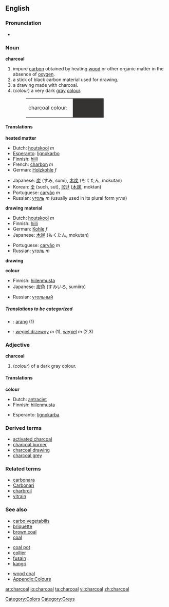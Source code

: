 {{wikipedia}}
==English==

===Pronunciation===
*{{audio|en-us-charcoal.ogg|Audio (US)}}


===Noun===
'''charcoal'''
#impure [[carbon]] obtained by heating [[wood]] or other organic matter in the absence of [[oxygen]].
#a stick of black carbon material used for drawing.
#a drawing made with charcoal. 
#(''colour'') a very dark [[gray]] [[colour]].
#:<table><tr><td>charcoal colour: &nbsp;</td><td bgcolor="#343332" width="80">&nbsp; </td></tr></table>

====Translations====
'''heated matter'''
{{top}}
*Dutch: [[houtskool]] ''m''
*[[Esperanto]]: [[lignokarbo]]
*Finnish: [[hiili]]
*French: [[charbon]] ''m'' 
*German: [[Holzkohle]] ''f''
{{mid}}
*Japanese: [[炭]] (すみ, sumi), [[木炭]] (もくたん, mokutan)
*Korean: [[숯]] (such, sut), [[목탄]] ([[木炭]], moktan)
*Portuguese: [[carvão]] ''m''
*Russian: [[уголь]] ''m'' (usually used in its plural form угли)
{{bottom}}

'''drawing material'''
{{top}}
*Dutch: [[houtskool]] ''m''
*Finnish: [[hiili]]
*German: [[Kohle]] ''f''
*Japanese: [[木炭]] (もくたん, mokutan)
{{mid}}
*Portuguese: [[carvão]] ''m''
*Russian: [[уголь]] ''m''
{{bottom}}

'''drawing'''
{{top}}
{{mid}}
{{bottom}}

'''colour'''
{{top}}
*Finnish: [[hiilenmusta]]
*Japanese: [[炭]][[色]] (すみいろ, sumiiro)
{{mid}}
*Russian: [[угольный]]
{{bottom}}

=====Translations to be categorized=====
{{checktrans}}
<!--Remove this section once all of the translations below have been moved into the tables above.-->

*{{ttbc|Indonesian}}: [[arang]] (1)
*{{ttbc|Polish}}: [[węgiel drzewny]] ''m'' (1), [[węgiel]] ''m'' (2,3)

===Adjective===
'''charcoal'''
#(''colour'') of a dark gray colour.

====Translations====
'''colour'''
{{top}}
*Dutch: [[antraciet]]
*Finnish: [[hiilenmusta]]
{{mid}}
*Esperanto: [[lignokarba]]
{{bottom}}

===Derived terms===
*[[activated charcoal]]
*[[charcoal burner]]
*[[charcoal drawing]]
*[[charcoal grey]]

===Related terms===
*[[carbonara]]
*[[Carbonari]]
*[[charbroil]]
*[[vitrain]]

===See also===
{{top3}}
*[[carbo vegetabilis]]
*[[briquette]]
*[[brown coal]]
*[[coal]]
{{mid3}}
*[[coal pot]]
*[[collier]]
*[[fusain]]
*[[kangri]]
{{mid3}}
*[[wood coal]]
*[[Wiktionary_Appendix:Colours|Appendix:Colours]]
{{bottom}}

[[Category:Colors]]
[[Category:Greys]]

[[ar:charcoal]]
[[io:charcoal]]
[[ta:charcoal]]
[[vi:charcoal]]
[[zh:charcoal]]